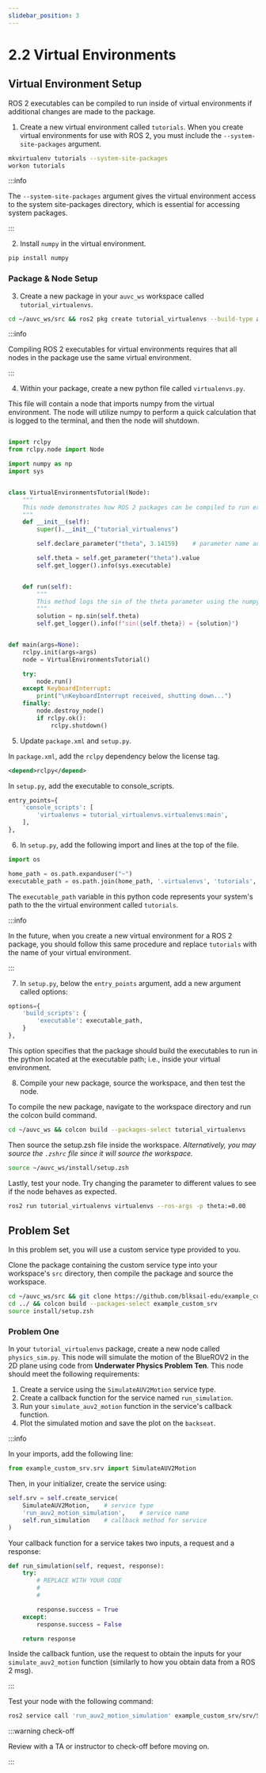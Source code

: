 ```yaml
---
slidebar_position: 3
---
```


# 2.2 Virtual Environments

## Virtual Environment Setup

ROS 2 executables can be compiled to run inside of virtual environments if additional changes are made to the package.

1. Create a new virtual environment called `tutorials`. When you create virtual environments for use with ROS 2, you must include the `--system-site-packages` argument.

```zsh
mkvirtualenv tutorials --system-site-packages
workon tutorials
```

:::info

The `--system-site-packages` argument gives the virtual environment access to the system site-packages directory, which is essential for accessing system packages.

:::

2. Install `numpy` in the virtual environment.

```zsh
pip install numpy
```

### Package & Node Setup

3. Create a new package in your `auvc_ws` workspace called `tutorial_virtualenvs`.


```zsh
cd ~/auvc_ws/src && ros2 pkg create tutorial_virtualenvs --build-type ament_python
```

:::info

Compiling ROS 2 executables for virtual environments requires that all nodes in the package use the same virtual environment.

:::

4. Within your package, create a new python file called `virtualenvs.py`.

This file will contain a node that imports numpy from the virtual environment. The node will utilize numpy to perform a quick calculation that is logged to the terminal, and then the node will shutdown.

```py

import rclpy
from rclpy.node import Node

import numpy as np
import sys


class VirtualEnvironmentsTutorial(Node):
    """
    This node demonstrates how ROS 2 packages can be compiled to run executables in a virtual environment.
    """
    def __init__(self):
        super().__init__("tutorial_virtualenvs")

        self.declare_parameter("theta", 3.14159)    # parameter name and default value in radians

        self.theta = self.get_parameter("theta").value
        self.get_logger().info(sys.executable)


    def run(self):
        """
        This method logs the sin of the theta parameter using the numpy library to the terminal.
        """
        solution = np.sin(self.theta)
        self.get_logger().info(f"sin({self.theta}) = {solution}")


def main(args=None):
    rclpy.init(args=args)
    node = VirtualEnvironmentsTutorial()

    try:
        node.run()
    except KeyboardInterrupt:
        print("\nKeyboardInterrupt received, shutting down...")
    finally:
        node.destroy_node()
        if rclpy.ok():
            rclpy.shutdown()
```

5. Update `package.xml` and `setup.py`.

In `package.xml`, add the `rclpy` dependency below the license tag.

```xml
<depend>rclpy</depend>
```

In `setup.py`, add the executable to console_scripts.

```py
entry_points={
    'console_scripts': [
        'virtualenvs = tutorial_virtualenvs.virtualenvs:main',
    ],
},
```

6. In `setup.py`, add the following import and lines at the top of the file.

```py
import os

home_path = os.path.expanduser("~")
executable_path = os.path.join(home_path, '.virtualenvs', 'tutorials', 'bin', 'python')
```

The `executable_path` variable in this python code represents your system's path to the the virtual environment called `tutorials`.

:::info

In the future, when you create a new virtual environment for a ROS 2 package, you should follow this same procedure and replace `tutorials` with the name of your virtual environment.

:::

7. In `setup.py`, below the `entry_points` argument, add a new argument called options:

```py
options={
    'build_scripts': {
        'executable': executable_path,
    }
},
```

This option specifies that the package should build the executables to run in the python located at the executable path; i.e., inside your virtual environment.

8. Compile your new package, source the workspace, and then test the node.

To compile the new package, navigate to the workspace directory and run the colcon build command.

```zsh
cd ~/auvc_ws && colcon build --packages-select tutorial_virtualenvs
```

Then source the setup.zsh file inside the workspace. *Alternatively, you may source the `.zshrc` file since it will source the workspace.*

```zsh
source ~/auvc_ws/install/setup.zsh
```

Lastly, test your node. Try changing the parameter to different values to see if the node behaves as expected.

```zsh
ros2 run tutorial_virtualenvs virtualenvs --ros-args -p theta:=0.00
```

## Problem Set

In this problem set, you will use a custom service type provided to you.

Clone the package containing the custom service type into your workspace's `src` directory, then compile the package and source the workspace.

```zsh
cd ~/auvc_ws/src && git clone https://github.com/blksail-edu/example_custom_srv
cd ../ && colcon build --packages-select example_custom_srv
source install/setup.zsh
```

### Problem One

In your `tutorial_virtualenvs` package, create a new node called `physics_sim.py`. This node will simulate the motion of the BlueROV2 in the 2D plane using code from **Underwater Physics Problem Ten**. This node should meet the following requirements:

1. Create a service using the `SimulateAUV2Motion` service type.
2. Create a callback function for the service named `run_simulation`.
3. Run your `simulate_auv2_motion` function in the service's callback function.
4. Plot the simulated motion and save the plot on the `backseat`.

:::info

In your imports, add the following line:

```py
from example_custom_srv.srv import SimulateAUV2Motion
```

Then, in your initializer, create the service using:

```py
self.srv = self.create_service(
    SimulateAUV2Motion,    # service type
    'run_auv2_motion_simulation',    # service name
    self.run_simulation    # callback method for service
)

```

Your callback function for a service takes two inputs, a request and a response:

```py
def run_simulation(self, request, response):
    try:
        # REPLACE WITH YOUR CODE
        #
        #

        response.success = True
    except:
        response.success = False

    return response
```

Inside the callback funtion, use the request to obtain the inputs for your `simulate_auv2_motion` function \(similarly to how you obtain data from a ROS 2 msg\).

:::

Test your node with the following command:

```zsh
ros2 service call 'run_auv2_motion_simulation' example_custom_srv/srv/SimulateAUV2Motion "{}"
```

:::warning check-off

Review with a TA or instructor to check-off before moving on.

:::
